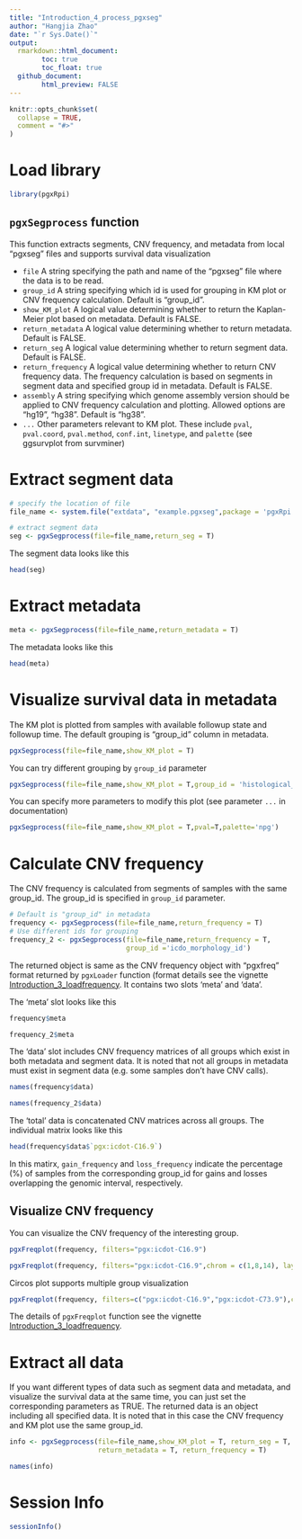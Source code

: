 ```yaml
---
title: "Introduction_4_process_pgxseg"
author: "Hangjia Zhao"
date: "`r Sys.Date()`"
output: 
  rmarkdown::html_document:
        toc: true
        toc_float: true
  github_document:
        html_preview: FALSE
---
```


```r
knitr::opts_chunk$set(
  collapse = TRUE,
  comment = "#>"
)
```

# Load library 

```r
library(pgxRpi)
```

## `pgxSegprocess` function 

This function extracts segments, CNV frequency, and metadata from local "pgxseg" files and supports survival data visualization  

* `file` A string specifying the path and name of the "pgxseg" file where the data is to be read. 
* `group_id` A string specifying which id is used for grouping in KM plot or CNV frequency calculation. Default is "group_id".
* `show_KM_plot` A logical value determining whether to return the Kaplan-Meier plot based on metadata. Default is FALSE.
* `return_metadata` A logical value determining whether to return metadata. Default is FALSE.
* `return_seg` A logical value determining whether to return segment data. Default is FALSE.
* `return_frequency` A logical value determining whether to return CNV frequency data. The frequency calculation is based on segments in segment data and specified group id in metadata. Default is FALSE.
* `assembly` A string specifying which genome assembly version should be applied to CNV frequency calculation and plotting. Allowed options are "hg19", "hg38". Default is "hg38".
* `...` Other parameters relevant to KM plot. These include `pval`, `pval.coord`, `pval.method`, `conf.int`, `linetype`, and `palette` (see ggsurvplot from survminer)

# Extract segment data 

```r
# specify the location of file
file_name <- system.file("extdata", "example.pgxseg",package = 'pgxRpi')

# extract segment data
seg <- pgxSegprocess(file=file_name,return_seg = T)
```

The segment data looks like this

```r
head(seg)
```

# Extract metadata 

```r
meta <- pgxSegprocess(file=file_name,return_metadata = T)
```

The metadata looks like this

```r
head(meta)
```

# Visualize survival data in metadata 

The KM plot is plotted from samples with available followup state and followup time. The default grouping is "group_id" column in metadata.

```r
pgxSegprocess(file=file_name,show_KM_plot = T)
```

You can try different grouping by `group_id` parameter

```r
pgxSegprocess(file=file_name,show_KM_plot = T,group_id = 'histological_diagnosis_id')
```

You can specify more parameters to modify this plot (see parameter `...` in documentation)

```r
pgxSegprocess(file=file_name,show_KM_plot = T,pval=T,palette='npg')
```

# Calculate CNV frequency 

The CNV frequency is calculated from segments of samples with the same group_id. The group_id
is specified in `group_id` parameter. 

```r
# Default is "group_id" in metadata
frequency <- pgxSegprocess(file=file_name,return_frequency = T) 
# Use different ids for grouping
frequency_2 <- pgxSegprocess(file=file_name,return_frequency = T, 
                             group_id ='icdo_morphology_id')
```

The returned object is same as the CNV frequency object with "pgxfreq" format returned by `pgxLoader` function (format details see the vignette [Introduction_3_loadfrequency](https://htmlpreview.github.io/?https://github.com/progenetix/pgxRpi/blob/main/vignettes/Introduction_3_loadfrequency.html). It contains two slots 'meta' and 'data'.

The 'meta' slot looks like this

```r
frequency$meta
```

```r
frequency_2$meta
```

The 'data' slot includes CNV frequency matrices of all groups which exist in both metadata and segment data. 
It is noted that not all groups in metadata must exist in segment data (e.g. some samples don't have CNV calls).

```r
names(frequency$data)
```

```r
names(frequency_2$data)
```

The 'total' data is concatenated CNV matrices across all groups. The individual matrix looks like this

```r
head(frequency$data$`pgx:icdot-C16.9`)
```

In this matirx, `gain_frequency` and `loss_frequency` indicate the percentage (%) of samples from the corresponding group_id for gains and losses overlapping the genomic interval, respectively.

## Visualize CNV frequency 

You can visualize the CNV frequency of the interesting group. 

```r
pgxFreqplot(frequency, filters="pgx:icdot-C16.9")
```

```r
pgxFreqplot(frequency, filters="pgx:icdot-C16.9",chrom = c(1,8,14), layout = c(3,1))
```

Circos plot supports multiple group visualization

```r
pgxFreqplot(frequency, filters=c("pgx:icdot-C16.9","pgx:icdot-C73.9"),circos = T)
```

The details of `pgxFreqplot` function see the vignette [Introduction_3_loadfrequency](https://htmlpreview.github.io/?https://github.com/progenetix/pgxRpi/blob/main/vignettes/Introduction_3_loadfrequency.html).

# Extract all data 

If you want different types of data such as segment data and metadata, and visualize 
the survival data at the same time, you can just set the corresponding parameters as TRUE. 
The returned data is an object including all specified data. It is noted that in this case
the CNV frequency and KM plot use the same group_id.

```r
info <- pgxSegprocess(file=file_name,show_KM_plot = T, return_seg = T, 
                      return_metadata = T, return_frequency = T)
```

```r
names(info)
```

# Session Info

```r
sessionInfo()
```


